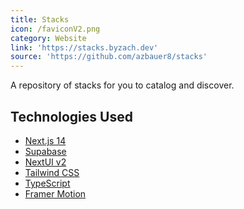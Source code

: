 ```yaml
---
title: Stacks
icon: /faviconV2.png
category: Website
link: 'https://stacks.byzach.dev'
source: 'https://github.com/azbauer8/stacks'
---
```


A repository of stacks for you to catalog and discover.

## Technologies Used

* [Next.js 14](https://nextjs.org/docs/getting-started)
* [Supabase](https://supabase.com/)
* [NextUI v2](https://nextui.org/)
* [Tailwind CSS](https://tailwindcss.com/)
* [TypeScript](https://www.typescriptlang.org/)
* [Framer Motion](https://www.framer.com/motion/)
